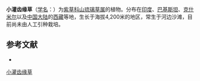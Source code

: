 {{Speciesbox
| name = 小灌齿缘草
| status = 
| status_system = 
| image =
| genus = Eritrichium
| species = fruticulosum
| authority = Klotzsch
}}

'''小灌齿缘草'''（[[学名|学名]]：{{lang|la|''Eritrichium fruticulosum''}}）为[[紫草科|紫草科]][[山琉璃草属|山琉璃草属]]的植物。分布在[[印度|印度]]、[[巴基斯坦|巴基斯坦]]、[[克什米尔|克什米尔]]以及[[中国大陆|中国大陆]]的[[西藏|西藏]]等地，生长于海拔4,200米的地区，常生于河边沙滩，目前尚未由人工引种栽培。

== 参考文献 ==
<div class="references-small">
* {{cite web| url =http://www.bioinfo.cn/db05/KmzwSpecies.php?action=view&id=2195| title =小灌齿缘草| work =《中国高等植物数据库全库》| publisher =中国科学院微生物研究所| author =昆明植物研究所| accessdate =2009-02-23| deadurl =yes| archiveurl =https://web.archive.org/web/20160305074623/http://www.bioinfo.cn/db05/KmzwSpecies.php?action=view&id=2195| archivedate =2016-03-05}}
</div>
{{Taxonbar|from=Q10959621}}

[[Category:山琉璃草属|小灌齿缘草]]


{{植物小作品}}
